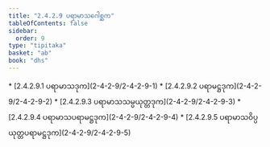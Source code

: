 ```yaml
---
title: "2.4.2.9 ပရာမာသဂေါစ္ဆက"
tableOfContents: false
sidebar:
  order: 9
type: "tipitaka"
basket: "ab"
book: "dhs"
---
```



<DynamicBreadcrumb />



<TableOfContents book="dhs" section="2.4.2.9">
* [2.4.2.9.1 ပရာမာသဒုက](2-4-2-9/2-4-2-9-1)
* [2.4.2.9.2 ပရာမဋ္ဌဒုက](2-4-2-9/2-4-2-9-2)
* [2.4.2.9.3 ပရာမာသသမ္ပယုတ္တဒုက](2-4-2-9/2-4-2-9-3)
* [2.4.2.9.4 ပရာမာသပရာမဋ္ဌဒုက](2-4-2-9/2-4-2-9-4)
* [2.4.2.9.5 ပရာမာသဝိပ္ပယုတ္တပရာမဋ္ဌဒုက](2-4-2-9/2-4-2-9-5)
</TableOfContents>